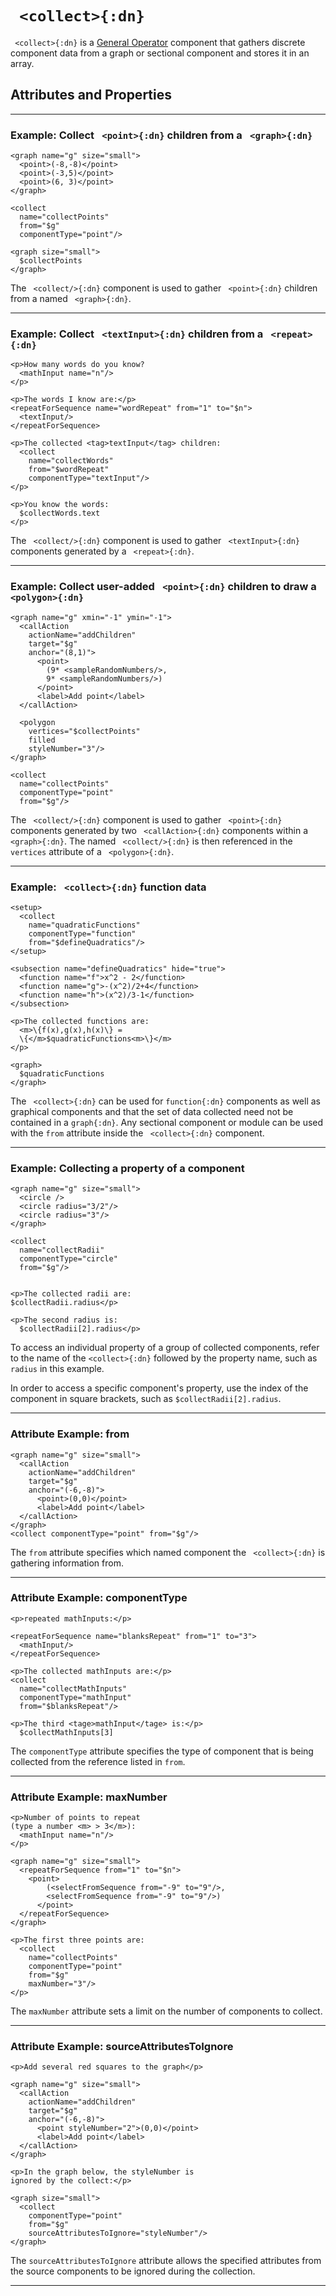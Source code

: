 


# ` <collect>{:dn}`


` <collect>{:dn}` is a [General Operator](../document_structure/essentialConcepts#component-types)
component that gathers discrete component data from a graph or 
sectional component and stores it in an array.

## Attributes and Properties 
 <AttrDisplay name='collect'/> 
 <PropDisplay name='collect'/>


---

### Example: Collect ` <point>{:dn}` children from a ` <graph>{:dn}`


```doenet-editor-horiz
<graph name="g" size="small">
  <point>(-8,-8)</point>
  <point>(-3,5)</point>
  <point>(6, 3)</point>
</graph>

<collect 
  name="collectPoints" 
  from="$g" 
  componentType="point"/>

<graph size="small">
  $collectPoints
</graph>
```



The ` <collect/>{:dn}` component is used to gather ` <point>{:dn}` 
children from a named ` <graph>{:dn}`.



---

### Example: Collect ` <textInput>{:dn}` children from a ` <repeat>{:dn}`


```doenet-editor-horiz
<p>How many words do you know? 
  <mathInput name="n"/>
</p>

<p>The words I know are:</p>
<repeatForSequence name="wordRepeat" from="1" to="$n">
  <textInput/>
</repeatForSequence>

<p>The collected <tag>textInput</tag> children: 
  <collect 
    name="collectWords" 
    from="$wordRepeat" 
    componentType="textInput"/>
</p>

<p>You know the words: 
  $collectWords.text 
</p>
```




The ` <collect/>{:dn}` component is used to gather ` <textInput>{:dn}` 
components generated by a ` <repeat>{:dn}`.



---

### Example: Collect user-added ` <point>{:dn}` children to draw a ` <polygon>{:dn}`


```doenet-editor-horiz
<graph name="g" xmin="-1" ymin="-1">
  <callAction 
    actionName="addChildren" 
    target="$g" 
    anchor="(8,1)">
      <point>
        (9* <sampleRandomNumbers/>,
        9* <sampleRandomNumbers/>)
      </point>
      <label>Add point</label>
  </callAction>

  <polygon 
    vertices="$collectPoints" 
    filled 
    styleNumber="3"/>
</graph>

<collect 
  name="collectPoints" 
  componentType="point" 
  from="$g"/>
```



The ` <collect/>{:dn}` component is used to gather ` <point>{:dn}` 
components generated by two ` <callAction>{:dn}` components 
within a ` <graph>{:dn}`. The named ` <collect/>{:dn}` is then referenced 
in the `vertices` attribute of a ` <polygon>{:dn}`.


---

### Example: ` <collect>{:dn}` function data

```doenet-editor-horiz
<setup>
  <collect 
    name="quadraticFunctions" 
    componentType="function" 
    from="$defineQuadratics"/>
</setup>

<subsection name="defineQuadratics" hide="true">
  <function name="f">x^2 - 2</function>
  <function name="g">-(x^2)/2+4</function>
  <function name="h">(x^2)/3-1</function>
</subsection>

<p>The collected functions are: 
  <m>\{f(x),g(x),h(x)\} =   
  \{</m>$quadraticFunctions<m>\}</m>
</p>

<graph>
  $quadraticFunctions
</graph>
```

The ` <collect>{:dn}` can be used for `function{:dn}` components as well 
as graphical components and that the set of data collected need not 
be contained in a `graph{:dn}`.  Any sectional component or module can 
be used with the `from` attribute inside the ` <collect>{:dn}` component.

---


### Example: Collecting a property of a component


```doenet-editor-horiz
<graph name="g" size="small">
  <circle />
  <circle radius="3/2"/>
  <circle radius="3"/>
</graph>

<collect 
  name="collectRadii" 
  componentType="circle" 
  from="$g"/>


<p>The collected radii are:
$collectRadii.radius</p>

<p>The second radius is: 
  $collectRadii[2].radius</p>
```

To access an individual property of a group of
collected components, refer to the name of the `<collect>{:dn}`
followed by the property name, such as `radius` in this example.

In order to access a specific component's property,
use the index of the component in square brackets, 
such as `$collectRadii[2].radius`.

---

### Attribute Example: from


```doenet-example
<graph name="g" size="small">
  <callAction 
    actionName="addChildren" 
    target="$g" 
    anchor="(-6,-8)">
      <point>(0,0)</point>
      <label>Add point</label>
  </callAction>
</graph>
<collect componentType="point" from="$g"/>
```



The `from` attribute specifies which named component the ` <collect>{:dn}` 
is gathering information from.



---

### Attribute Example: componentType


```doenet-example
<p>repeated mathInputs:</p>

<repeatForSequence name="blanksRepeat" from="1" to="3">
  <mathInput/>
</repeatForSequence>

<p>The collected mathInputs are:</p>
<collect 
  name="collectMathInputs"
  componentType="mathInput" 
  from="$blanksRepeat"/>

<p>The third <tage>mathInput</tage> is:</p>
  $collectMathInputs[3]
```



The `componentType` attribute specifies the type of component 
that is being collected from the reference listed in `from`.


---

### Attribute Example: maxNumber


```doenet-editor-horiz
<p>Number of points to repeat 
(type a number <m> > 3</m>): 
  <mathInput name="n"/>
</p>

<graph name="g" size="small">
  <repeatForSequence from="1" to="$n">
    <point>
        (<selectFromSequence from="-9" to="9"/>,
        <selectFromSequence from="-9" to="9"/>)
      </point>
  </repeatForSequence>
</graph>

<p>The first three points are: 
  <collect 
    name="collectPoints" 
    componentType="point" 
    from="$g" 
    maxNumber="3"/>
</p>
```

The `maxNumber` attribute sets a limit on the number of components to collect.

---

### Attribute Example: sourceAttributesToIgnore


```doenet-editor-horiz
<p>Add several red squares to the graph</p>

<graph name="g" size="small">
  <callAction 
    actionName="addChildren" 
    target="$g" 
    anchor="(-6,-8)">
      <point styleNumber="2">(0,0)</point>
      <label>Add point</label>
  </callAction>
</graph>

<p>In the graph below, the styleNumber is 
ignored by the collect:</p>

<graph size="small">
  <collect 
    componentType="point" 
    from="$g" 
    sourceAttributesToIgnore="styleNumber"/>
</graph>     
```



The `sourceAttributesToIgnore` attribute allows the specified attributes from 
the source components to be ignored during the collection.



---



